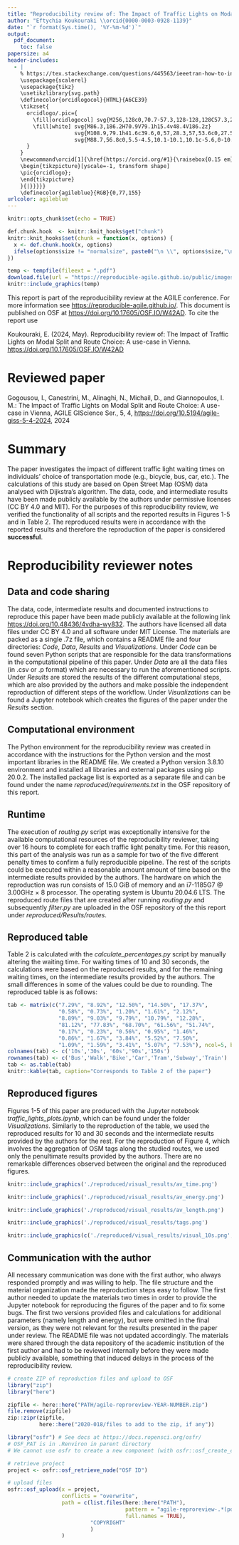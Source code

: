 ```yaml
---
title: "Reproducibility review of: The Impact of Traffic Lights on Modal Split and Route Choice: A use-case in Vienna"
author: "Eftychia Koukouraki \\orcid{0000-0003-0928-1139}"
date: "`r format(Sys.time(), '%Y-%m-%d')`"
output:
  pdf_document:
    toc: false
papersize: a4
header-includes:
  - |
    % https://tex.stackexchange.com/questions/445563/ieeetran-how-to-include-orcid-in-tex-pdf-with-pdflatex/445583 (works with pdflatex)
    \usepackage{scalerel}
    \usepackage{tikz}
    \usetikzlibrary{svg.path}
    \definecolor{orcidlogocol}{HTML}{A6CE39}
    \tikzset{
      orcidlogo/.pic={
        \fill[orcidlogocol] svg{M256,128c0,70.7-57.3,128-128,128C57.3,256,0,198.7,0,128C0,57.3,57.3,0,128,0C198.7,0,256,57.3,256,128z};
        \fill[white] svg{M86.3,186.2H70.9V79.1h15.4v48.4V186.2z}
                     svg{M108.9,79.1h41.6c39.6,0,57,28.3,57,53.6c0,27.5-21.5,53.6-56.8,53.6h-41.8V79.1z     M124.3,172.4h24.5c34.9,0,42.9-26.5,42.9-39.7c0-21.5-13.7-39.7-43.7-39.7h-23.7V172.4z}
                     svg{M88.7,56.8c0,5.5-4.5,10.1-10.1,10.1c-5.6,0-10.1-4.6-10.1-10.1c0-5.6,4.5-10.1,10.1-10.1C84.2,46.7,88.7,51.3,88.7,56.8z};
      }
    }
    \newcommand\orcid[1]{\href{https://orcid.org/#1}{\raisebox{0.15 em}{\mbox{\scalerel*{
    \begin{tikzpicture}[yscale=-1, transform shape]
    \pic{orcidlogo};
    \end{tikzpicture}
    }{|}}}}}
    \definecolor{agileblue}{RGB}{0,77,155}
urlcolor: agileblue
---
```


```r
knitr::opts_chunk$set(echo = TRUE)

def.chunk.hook  <- knitr::knit_hooks$get("chunk")
knitr::knit_hooks$set(chunk = function(x, options) {
  x <- def.chunk.hook(x, options)
  ifelse(options$size != "normalsize", paste0("\n \\", options$size,"\n\n", x, "\n\n \\normalsize"), x)
})
```

```r
temp <- tempfile(fileext = ".pdf")
download.file(url = "https://reproducible-agile.github.io/public/images/reproducible-AGILE-logo-square.pdf", destfile = temp)
knitr::include_graphics(temp)
```

This report is part of the reproducibility review at the AGILE conference.
For more information see [https://reproducible-agile.github.io/](https://reproducible-agile.github.io/).
This document is published on OSF at [https://doi.org/10.17605/OSF.IO/W42AD](https://doi.org/10.17605/OSF.IO/W42AD).
To cite the report use

Koukouraki, E. (2024, May).  Reproducibility review of: The Impact of Traffic Lights on Modal Split and Route Choice: A use-case in Vienna. [https://doi.org/10.17605/OSF.IO/W42AD](https://doi.org/10.17605/OSF.IO/W42AD)

# Reviewed paper

Gogousou, I., Canestrini, M., Alinaghi, N., Michail, D., and Giannopoulos, I. M.: The Impact of Traffic Lights on Modal Split and Route Choice: A use-case in Vienna, AGILE GIScience Ser., 5, 4, [https://doi.org/10.5194/agile-giss-5-4-2024](https://doi.org/10.5194/agile-giss-5-4-2024), 2024

# Summary

The paper investigates the impact of different traffic light waiting times on individuals' choice of transportation mode (e.g., bicycle, bus, car, etc.). The calculations of this study are based on Open Street Map (OSM) data analysed with Dijkstra’s algorithm.  The data, code, and intermediate results have been made publicly available by the authors under permissive licenses (CC BY 4.0 and MIT). For the purposes of this reproducibility review, we verified the functionality of all scripts and the reported results in Figures 1-5 and in Table 2. The reproduced results were in accordance with the reported results and therefore the reproduction of the paper is considered **successful**.

\clearpage

# Reproducibility reviewer notes

## Data and code sharing

The data, code, intermediate results and documented instructions to reproduce this paper have been made publicly available at the following link [https://doi.org/10.48436/4vdha-wy832](https://doi.org/10.48436/4vdha-wy832). The authors have licensed all data files under CC BY 4.0 and all software under MIT License. The materials are packed as a single .7z file, which contains a README file and four directories: *Code*, *Data*, *Results* and *Visualizations*. Under *Code* can be found seven Python scripts that are responsible for the data transformations in the computational pipeline of this paper. Under *Data* are all the data files (in .csv or .p format) which are necessary to run the aforementioned scripts. Under *Results* are stored the results of the different computational steps, which are also provided by the authors and make possible the independent reproduction of different steps of the workflow. Under *Visualizations* can be found a Jupyter notebook which creates the figures of the paper under the *Results* section.

## Computational environment

The Python environment for the reproducibility review was created in accordance with the instructions for the Python version and the most important libraries in the README file. We created a Python version 3.8.10 environment and installed all libraries and external packages using pip 20.0.2. The installed package list is exported as a separate file and can be found under the name *reproduced/requirements.txt* in the OSF repository of this report.

## Runtime

The execution of *routing.py* script was exceptionally intensive for the available computational resources of the reproducibility reviewer, taking over 16 hours to complete for each traffic light penalty time. For this reason, this part of the analysis was run as a sample for two of the five different penalty times to confirm a fully reproducible pipeline. The rest of the scripts could be executed within a reasonable amount amount of time based on the intermediate results provided by the authors. The hardware on which the reproduction was run consists of 15.0 GiB of memory and an i7-1185G7 @ 3.00GHz × 8 processor. The operating system is Ubuntu 20.04.6 LTS. The reproduced route files that are created after running *routing.py* and subsequently *filter.py* are uploaded in the OSF repository of the this report under *reproduced/Results/routes*. 

## Reproduced table

Table 2 is calculated with the *calculate_percentages.py* script by manually altering the waiting time. For waiting times of 10 and 30 seconds, the calculations were based on the reproduced results, and for the remaining waiting times, on the intermediate results provided by the authors. The small differences in some of the values could be due to rounding. The reproduced table is as follows:

```r
tab <- matrix(c("7.29%", "8.92%", "12.50%", "14.50%", "17.37%", 
                "0.58%", "0.73%", "1.20%", "1.61%", "2.12%",
                "8.89%", "9.03%", "9.79%", "10.79%", "12.28%", 
                "81.12%", "77.83%", "68.70%", "61.56%", "51.74%",
                "0.17%", "0.23%", "0.56%", "0.95%", "1.46%",
                "0.86%", "1.67%", "3.84%", "5.52%", "7.50%",
                "1.09%", "1.59%", "3.41%", "5.07%", "7.53%"), ncol=5, byrow=TRUE)
colnames(tab) <- c('10s','30s', '60s','90s','150s') 
rownames(tab) <- c('Bus','Walk','Bike','Car','Tram','Subway','Train')
tab <- as.table(tab)
knitr::kable(tab, caption="Corresponds to Table 2 of the paper")
```

## Reproduced figures

Figures 1-5 of this paper are produced with the Jupyter notebook *traffic_lights_plots.ipynb*, which can be found under the folder *Visualizations*. Similarly to the reproduction of the table, we used the reproduced results for 10 and 30 seconds and the intermediate results provided by the authors for the rest. For the reproduction of Figure 4, which involves the aggregation of OSM tags along the studied routes, we used only the penultimate results provided by the authors. There are no remarkable differences observed between the original and the reproduced figures.

```r
knitr::include_graphics('./reproduced/visual_results/av_time.png')
```

```r
knitr::include_graphics('./reproduced/visual_results/av_energy.png')
```

```r
knitr::include_graphics('./reproduced/visual_results/av_length.png')
```

```r
knitr::include_graphics('./reproduced/visual_results/tags.png')
```

```r
knitr::include_graphics(c('./reproduced/visual_results/visual_10s.png','./reproduced/visual_results/visual_30s.png', './reproduced/visual_results/visual_60s.png', './reproduced/visual_results/visual_90s.png', './reproduced/visual_results/visual_150s.png'))
```

## Communication with the author

All necessary communication was done with the first author, who always responded promptly and was willing to help. The file structure and the material organization made the reproduction steps easy to follow. The first author needed to update the materials two times in order to provide the Jupyter notebook for reproducing the figures of the paper and to fix some bugs. The first two versions provided files and calculations for additional parameters (namely length and energy), but were omitted in the final version, as they were not relevant for the results presented in the paper under review. The README file was not updated accordingly. The materials were shared through the data repository of the academic institution of the first author and had to be reviewed internally before they were made publicly available, something that induced delays in the process of the reproducibility review. 


```r
# create ZIP of reproduction files and upload to OSF
library("zip")
library("here")

zipfile <- here::here("PATH/agile-reproreview-YEAR-NUMBER.zip")
file.remove(zipfile)
zip::zipr(zipfile,
          here::here("2020-018/files to add to the zip, if any"))

library("osfr") # See docs at https://docs.ropensci.org/osfr/
# OSF_PAT is in .Renviron in parent directory
# We cannot use osfr to create a new component (with osfr::osf_create_component(x = osfr::osf_retrieve_node("6k5fh"), ...) because that will set the storage location to outside Europe.

# retrieve project
project <- osfr::osf_retrieve_node("OSF ID")

# upload files
osfr::osf_upload(x = project,
                 conflicts = "overwrite",
                 path = c(list.files(here::here("PATH"),
                                     pattern = "agile-reproreview-.*(pdf$|Rmd$|zip$)",
                                     full.names = TRUE),
                          "COPYRIGHT"
                          )
                 )
```